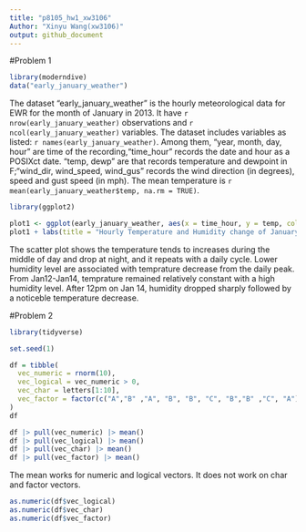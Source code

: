 ```yaml
---
title: "p8105_hw1_xw3106"
Author: "Xinyu Wang(xw3106)"
output: github_document
---
```

#Problem 1

```r
library(moderndive)
data("early_january_weather")
```

The dataset "early_january_weather" is the hourly meteorological data for EWR for the month of January in 2013. It have `r nrow(early_january_weather)` observations and `r ncol(early_january_weather)`  variables. The dataset includes variables as listed: `r names(early_january_weather)`. Among them, "year, month, day, hour" are time of the recording,"time_hour" records the date and hour as a POSIXct date. "temp, dewp" are <dbl> that records temperature and dewpoint in F;"wind_dir, wind_speed, wind_gus" records the wind direction (in degrees), speed and gust speed (in mph). The mean temperature is `r mean(early_january_weather$temp, na.rm = TRUE)`.

```r
library(ggplot2)

plot1 <- ggplot(early_january_weather, aes(x = time_hour, y = temp, color = humid)) + geom_point() 
plot1 + labs(title = "Hourly Temperature and Humidity change of January 2013", x = "Time(hour)", y = "Temperature(F)") + scale_x_datetime(date_breaks = "2 day", date_labels = "%b %d")

```
The scatter plot shows the temperature tends to increases during the middle of day and drop at night, and it repeats with a daily cycle. Lower humidity level are associated with temprature decrease from the daily peak. From Jan12-Jan14, temprature remained relatively constant with a high humidity level. After 12pm on Jan 14, humidity dropped sharply followed by a noticeble temperature decrease. 

#Problem 2

```r
library(tidyverse)

set.seed(1)

df = tibble(
  vec_numeric = rnorm(10),
  vec_logical = vec_numeric > 0,
  vec_char = letters[1:10],
  vec_factor = factor(c("A","B" ,"A", "B", "B", "C", "B","B" ,"C", "A"))
)
df
```
```r
df |> pull(vec_numeric) |> mean()
df |> pull(vec_logical) |> mean()
df |> pull(vec_char) |> mean()
df |> pull(vec_factor) |> mean()
```
The mean works for numeric and logical vectors. It does not work on char and factor vectors.

```r
as.numeric(df$vec_logical)
as.numeric(df$vec_char)
as.numeric(df$vec_factor)
```


